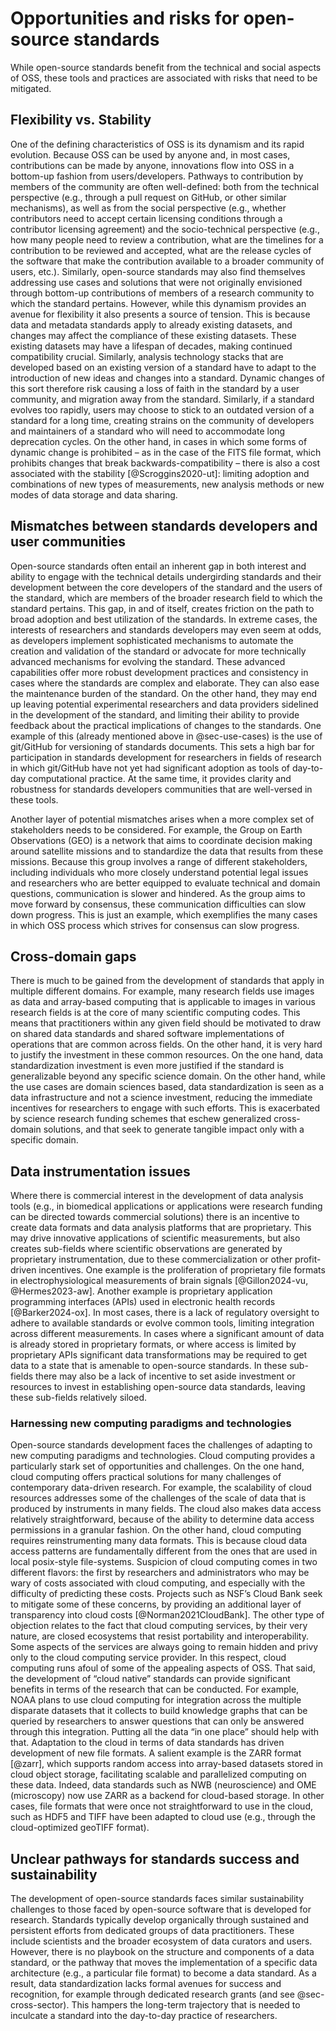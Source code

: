 # Opportunities and risks for open-source standards {#sec-challenges}

While open-source standards benefit from the technical and social aspects of
OSS, these tools and practices are associated with risks that need to be
mitigated.

## Flexibility vs. Stability

One of the defining characteristics of OSS is its dynamism and its rapid
evolution. Because OSS can be used by anyone and, in most cases, contributions
can be made by anyone, innovations flow into OSS in a bottom-up fashion from
users/developers. Pathways to contribution by members of the community are
often well-defined: both from the technical perspective (e.g., through a pull
request on GitHub, or other similar mechanisms), as well as from the social
perspective (e.g., whether contributors need to accept certain licensing
conditions through a contributor licensing agreement) and the socio-technical
perspective (e.g., how many people need to review a contribution, what are the
timelines for a contribution to be reviewed and accepted, what are the release
cycles of the software that make the contribution available to a broader
community of users, etc.). Similarly, open-source standards may also find
themselves addressing use cases and solutions that were not originally
envisioned through bottom-up contributions of members of a research community
to which the standard pertains. However, while this dynamism provides an avenue
for flexibility it also presents a source of tension. This is because data and
metadata standards apply to already existing datasets, and changes may affect
the compliance of these existing datasets. These existing datasets may have a
lifespan of decades, making continued compatibility crucial. Similarly,
analysis technology stacks that are developed based on an existing version of a
standard have to adapt to the introduction of new ideas and changes into a
standard. Dynamic changes of this sort therefore risk causing a loss of faith
in the standard by a user community, and migration away from the standard.
Similarly, if a standard evolves too rapidly, users may choose to stick to an
outdated version of a standard for a long time, creating strains on the
community of developers and maintainers of a standard who will need to
accommodate long deprecation cycles. On the other hand, in cases in which some
forms of dynamic change is prohibited -- as in the case of the FITS file
format, which prohibits changes that break backwards-compatibility -- there is
also a cost associated with the stability [@Scroggins2020-ut]: limiting
adoption and combinations of new types of measurements, new analysis methods or
new modes of data storage and data sharing.

## Mismatches between standards developers and user communities

Open-source standards often entail an inherent gap in both interest and ability
to engage with the technical details undergirding standards and their
development between the core developers of the standard and the users of the
standard, which are members of the broader research field to which the standard
pertains. This gap, in and of itself, creates friction on the path to broad
adoption and best utilization of the standards. In extreme cases, the interests
of researchers and standards developers may even seem at odds, as developers
implement sophisticated mechanisms to automate the creation and validation of
the standard or advocate for more technically advanced mechanisms for evolving
the standard. These advanced capabilities offer more robust development
practices and consistency in cases where the standards are complex and
elaborate. They can also ease the maintenance burden of the standard. On the
other hand, they may end up leaving potential experimental researchers and data
providers sidelined in the development of the standard, and limiting their
ability to provide feedback about the practical implications of changes to the
standards. One example of this (already mentioned above in @sec-use-cases) is
the use of git/GitHub for versioning of standards documents. This sets a high
bar for participation in standards development for researchers in fields of
research in which git/GitHub have not yet had significant adoption as tools of
day-to-day computational practice. At the same time, it provides clarity and
robustness for standards developers communities that are well-versed in these
tools.

Another layer of potential mismatches arises when a more complex set of
stakeholders needs to be considered. For example, the Group on Earth
Observations (GEO) is a network that aims to coordinate decision making around
satellite missions and to standardize the data that results from these
missions. Because this group involves a range of different stakeholders,
including individuals who more closely understand potential legal issues and
researchers who are better equipped to evaluate technical and domain questions,
communication is slower and hindered. As the group aims to move forward by
consensus, these communication difficulties can slow down progress. This is
just an example, which exemplifies the many cases in which OSS process which
strives for consensus can slow progress.


## Cross-domain gaps

There is much to be gained from the development of standards that apply in
multiple different domains. For example, many research fields use images as
data and array-based computing that is applicable to images in various research
fields is at the core of many scientific computing codes. This means that
practitioners within any given field should be motivated to draw on shared data
standards and shared software implementations of operations that are common
across fields. On the other hand, it is very hard to justify the investment in
these common resources. On the one hand, data standardization investment is
even more justified if the standard is generalizable beyond any specific
science domain. On the other hand, while the use cases are domain sciences
based, data standardization is seen as a data infrastructure and not a science
investment, reducing the immediate incentives for researchers to engage with
such efforts. This is exacerbated by science research funding schemes that
eschew generalized cross-domain solutions, and that seek to generate tangible
impact only with a specific domain.

## Data instrumentation issues

Where there is commercial interest in the development of data analysis tools
(e.g., in biomedical applications or applications were research funding can be
directed towards commercial solutions) there is an incentive to create data
formats and data analysis platforms that are proprietary. This may drive
innovative applications of scientific measurements, but also creates sub-fields
where scientific observations are generated by proprietary instrumentation, due
to these commercialization or other profit-driven incentives. One example is
the proliferation of proprietary file formats in electrophysiological
measurements of brain signals [@Gillon2024-vu, @Hermes2023-aw]. Another example
is proprietary application programming interfaces (APIs) used in electronic
health records [@Barker2024-ox]. In most cases, there is a lack of regulatory
oversight to adhere to available standards or evolve common tools, limiting
integration across different measurements. In cases where a significant amount
of data is already stored in proprietary formats, or where access is limited by
proprietary APIs significant data transformations may be required to get data
to a state that is amenable to open-source standards. In these sub-fields there
may also be a lack of incentive to set aside investment or resources to invest
in establishing open-source data standards, leaving these sub-fields relatively
siloed.

### Harnessing new computing paradigms and technologies

Open-source standards development faces the challenges of adapting to new
computing paradigms and technologies. Cloud computing provides a particularly
stark set of opportunities and challenges. On the one hand, cloud computing
offers practical solutions for many challenges of contemporary data-driven
research. For example, the scalability of cloud resources addresses some of the
challenges of the scale of data that is produced by instruments in many fields.
The cloud also makes data access relatively straightforward, because of the
ability to determine data access permissions in a granular fashion. On the
other hand, cloud computing requires reinstrumenting many data formats. This is
because cloud data access patterns are fundamentally different from the ones
that are used in local posix-style file-systems. Suspicion of cloud computing
comes in two different flavors: the first by researchers and administrators who
may be wary of costs associated with cloud computing, and especially with the
difficulty of predicting these costs. Projects such as NSF's Cloud Bank seek to
mitigate some of these concerns, by providing an additional layer of
transparency into cloud costs [@Norman2021CloudBank]. The other type of
objection relates to the fact that cloud computing services, by their very
nature, are closed ecosystems that resist portability and interoperability.
Some aspects of the services are always going to remain hidden and privy only
to the cloud computing service provider. In this respect, cloud computing runs
afoul of some of the appealing aspects of OSS. That said, the development of
"cloud native" standards can provide significant benefits in terms of the
research that can be conducted. For example, NOAA plans to use cloud computing
for integration across the multiple disparate datasets that it collects to
build knowledge graphs that can be queried by researchers to answer questions
that can only be answered through this integration. Putting all the data "in
one place" should help with that. Adaptation to the cloud in terms of data
standards has driven development of new file formats. A salient example is the
ZARR format [@zarr], which supports random access into array-based datasets
stored in cloud object storage, facilitating scalable and parallelized
computing on these data. Indeed, data standards such as NWB (neuroscience) and
OME (microscopy) now use ZARR as a backend for cloud-based storage. In other
cases, file formats that were once not straightforward to use in the cloud,
such as HDF5 and TIFF have been adapted to cloud use (e.g., through the
cloud-optimized geoTIFF format).


## Unclear pathways for standards success and sustainability

The development of open-source standards faces similar sustainability challenges to
those faced by open-source software that is developed for research. Standards
typically develop organically through sustained and persistent efforts from
dedicated groups of data practitioners. These include scientists and the
broader ecosystem of data curators and users. However, there is no playbook on
the structure and components of a data standard, or the pathway that moves the
implementation of a specific data architecture (e.g., a particular file format)
to become a data standard. As a result, data standardization lacks formal
avenues for success and recognition, for example through dedicated research
grants (and see @sec-cross-sector). This hampers the long-term trajectory that
is needed to inculcate a standard into the day-to-day practice of researchers.




